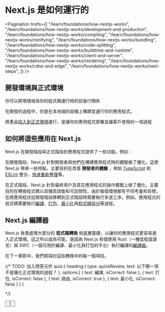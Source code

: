 
# Next.js 是如何運行的

<Pagination
  hrefs={[
    "/learn/foundations/how-nextjs-works",
    "/learn/foundations/how-nextjs-works/development-and-production",
    "/learn/foundations/how-nextjs-works/compiling",
    "/learn/foundations/how-nextjs-works/minifying",
    "/learn/foundations/how-nextjs-works/bundling",
    "/learn/foundations/how-nextjs-works/code-splitting",
    "/learn/foundations/how-nextjs-works/buildtime-and-runtime",
    "/learn/foundations/how-nextjs-works/client-and-server",
    "/learn/foundations/how-nextjs-works/rendering",
    "/learn/foundations/how-nextjs-works/cdns-and-edge",
    "/learn/foundations/how-nextjs-works/next-steps",
  ]}
/>

## 開發環境與正式環境

你可以將環境視為你的程式碼運行時的前後行關係

在開發的過程中，你是在本地端的設備上構建並運行你的應用程式。

將產品[投入到正式環境](/docs/going-to-production)運行，是讓你的應用程式部署並讓客戶使用的一項過程


## 如何將這些應用在 Next.js

Next.js 在開發階段與正式階段的應用程式提供了一些功能。例如：

在開發階段，Next.js 針對開發者與他們在構建應用程式時的體驗做了優化。這使 Next.js 帶來一些特點，主要目的在改善 **開發者的體驗** ，例如 [TypeScript](/docs/basic-features/typescript) 和 [ESLint](/docs/basic-features/eslint) 整合、[快速重新整理](/docs/basic-features/fast-refresh)等。

在正式階段，Next.js 針對最終用戶及其在應用程式的操作體驗上做了優化。主要目的在轉換程式碼以具備高效能和可訪問性。由於每個環境都有不同考量和目標，在將應用程式從開發階段移轉到正式階段時需要執行多道工序。例如，應用程式的程式碼需要執行[編譯](/learn/foundations/how-nextjs-works/compiling)、[打包](/learn/foundations/how-nextjs-works/bundling)、[最小化](/learn/foundations/how-nextjs-works/minifying)與[程式碼拆分](/learn/foundations/how-nextjs-works/code-splitting)等過程。


## Next.js 編譯器

Next.js 負責處理大部分的 **程式碼轉換** 和底層基礎，以讓你的應用程式更容易進入正式環境。這之所以成為可能，是因為 Next.js 有個使用 Rust（一種低程度語言）與 SWC（一個可用於編譯、最小化與打包的平台）執行編譯的[編譯器](/docs/advanced-features/compiler)。

在下一章節中，我們將探討這些轉換中的每一個項目。

{/\*
TODO: 加入問答元件
quiz:{
heading:{
type: quickReview,
text: 以下哪一項不是優化正式環境的過程？
},
options:[
{
text: 編譯,
isCorrect: false
},
{
text: 打包,
isCorrect: false
},
{
text: 路由,
isCorrect: true
},
{
text: 最小化,
isCorrect: false
}
]
}

\*/}


<Button
  content="返回 ←"
  url="/learn/foundations/how-nextjs-works/index"
  basicStyle="text-white bg-[#0070f3]"
  hoverStyle="hover:opacity-90"
/>

<Button
  content="下一個 →"
  url="/learn/foundations/how-nextjs-works/compiling"
  basicStyle="text-white bg-[#0070f3]"
  hoverStyle="hover:opacity-90"
/>

<NotTranslateYet />
